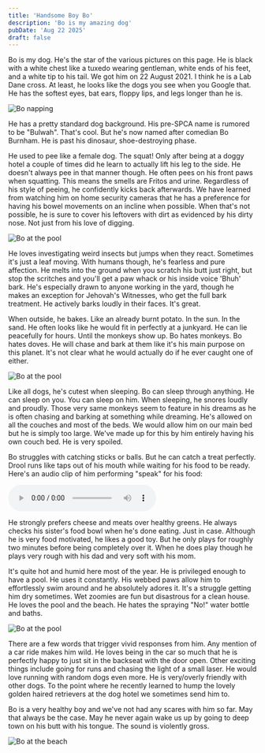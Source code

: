 ```yaml
---
title: 'Handsome Boy Bo'
description: 'Bo is my amazing dog'
pubDate: 'Aug 22 2025'
draft: false
---
```



Bo is my dog. He's the star of the various pictures on this page. He is black with a white chest like a tuxedo wearing gentleman, white ends of his feet, and a white tip to his tail. We got him on 22 August 2021. I think he is a Lab Dane cross. At least, he looks like the dogs you see when you Google that. He has the softest eyes, bat ears, floppy lips, and legs longer than he is. 

<Image src={bo1} alt="Bo napping" class="rounded-lg shadow-md my-6" />

He has a pretty standard dog background. His pre-SPCA name is rumored to be "Bulwah". That's cool. But he's now named after comedian Bo Burnham. He is past his dinosaur, shoe-destroying phase.

He used to pee like a female dog. The squat! Only after being at a doggy hotel a couple of times did he learn to actually lift his leg to the side. He doesn't always pee in that manner though. He often pees on his front paws when squatting. This means the smells are Fritos and urine. Regardless of his style of peeing, he confidently kicks back afterwards. We have learned from watching him on home security cameras that he has a preference for having his bowel movements on an incline when possible. When that's not possible, he is sure to cover his leftovers with dirt as evidenced by his dirty nose. Not just from his love of digging. 

<Image src={bo5} alt="Bo at the pool" class="rounded-lg shadow-md my-6" />

He loves investigating weird insects but jumps when they react. Sometimes it's just a leaf moving. With humans though, he's fearless and pure affection. He melts into the ground when you scratch his butt just right, but stop the scritches and you'll get a paw whack or his inside voice 'Bhuh' bark. He's especially drawn to anyone working in the yard, though he makes an exception for Jehovah's Witnesses, who get the full bark treatment. He actively barks loudly in their faces. It's great. 

When outside, he bakes. Like an already burnt potato. In the sun. In the sand. He often looks like he would fit in perfectly at a junkyard. He can lie peacefully for hours. Until the monkeys show up. Bo hates monkeys. Bo hates doves. He will chase and bark at them like it's his main purpose on this planet. It's not clear what he would actually do if he ever caught one of either. 

<Image src={bo3} alt="Bo at the pool" class="rounded-lg shadow-md my-6" />

Like all dogs, he's cutest when sleeping. Bo can sleep through anything. He can sleep on you. You can sleep on him. When sleeping, he snores loudly and proudly. Those very same monkeys seem to feature in his dreams as he is often chasing and barking at something while dreaming. He's allowed on all the couches and most of the beds. We would allow him on our main bed but he is simply too large. We've made up for this by him entirely having his own couch bed. He is very spoiled.

Bo struggles with catching sticks or balls. But he can catch a treat perfectly. Drool runs like taps out of his mouth while waiting for his food to be ready. Here's an audio clip of him performing "speak" for his food: 

<audio controls class="my-4">
  <source src="/audio/handsome-boy-bo.m4a" type="audio/mp4" />
  <source src="/audio/handsome-boy-bo.m4a" type="audio/x-m4a" />
  Your browser does not support the audio element.
</audio>

He strongly prefers cheese and meats over healthy greens. He always checks his sister's food bowl when he's done eating. Just in case. Although he is very food motivated, he likes a good toy. But he only plays for roughly two minutes before being completely over it. When he does play though he plays very rough with his dad and very soft with his mom.

It's quite hot and humid here most of the year. He is privileged enough to have a pool. He uses it constantly. His webbed paws allow him to effortlessly swim around and he absolutely adores it. It's a struggle getting him dry sometimes. Wet zoomies are fun but disastrous for a clean house. He loves the pool and the beach. He hates the spraying "No!" water bottle and baths. 

<Image src={bo4} alt="Bo at the pool" class="rounded-lg shadow-md my-6" />

There are a few words that trigger vivid responses from him. Any mention of a car ride makes him wild. He loves being in the car so much that he is perfectly happy to just sit in the backseat with the door open. Other exciting things include going for runs and chasing the light of a small laser. He would love running with random dogs even more. He is very/overly friendly with other dogs. To the point where he recently learned to hump the lovely golden haired retrievers at the dog hotel we sometimes send him to. 

Bo is a very healthy boy and we've not had any scares with him so far. May that always be the case. May he never again wake us up by going to deep town on his butt with his tongue. The sound is violently gross.

<Image src={bo2} alt="Bo at the beach" class="rounded-lg shadow-md my-6" />